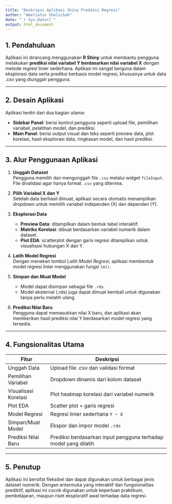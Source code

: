 ```yaml
---
title: "Deskripsi Aplikasi Shiny Prediksi Regresi"
author: "Ameliatus Sholichah"
date: "`r Sys.Date()`"
output: html_document
---
```


## 1. Pendahuluan

Aplikasi ini dirancang menggunakan **R Shiny** untuk membantu pengguna melakukan **prediksi nilai variabel Y berdasarkan nilai variabel X** dengan metode regresi linier sederhana. Aplikasi ini sangat berguna dalam eksplorasi data serta prediksi berbasis model regresi, khususnya untuk data .csv yang diunggah pengguna.

---

## 2. Desain Aplikasi

Aplikasi terdiri dari dua bagian utama:

- **Sidebar Panel**: berisi kontrol pengguna seperti upload file, pemilihan variabel, pelatihan model, dan prediksi.
- **Main Panel**: berisi output visual dan teks seperti preview data, plot korelasi, hasil eksplorasi data, ringkasan model, dan hasil prediksi.

---

## 3. Alur Penggunaan Aplikasi

1. **Unggah Dataset**  
   Pengguna memilih dan mengunggah file `.csv` melalui widget `fileInput`. File divalidasi agar hanya format `.csv` yang diterima.

2. **Pilih Variabel X dan Y**  
   Setelah data berhasil dimuat, aplikasi secara otomatis menampilkan dropdown untuk memilih variabel independen (X) dan dependen (Y).

3. **Eksplorasi Data**  
   - **Preview Data**: ditampilkan dalam bentuk tabel interaktif.
   - **Matriks Korelasi**: dibuat berdasarkan variabel numerik dalam dataset.
   - **Plot EDA**: scatterplot dengan garis regresi ditampilkan untuk visualisasi hubungan X dan Y.

4. **Latih Model Regresi**  
   Dengan menekan tombol *Latih Model Regresi*, aplikasi membentuk model regresi linier menggunakan fungsi `lm()`.

5. **Simpan dan Muat Model**  
   - Model dapat disimpan sebagai file `.rds`.
   - Model eksternal (.rds) juga dapat dimuat kembali untuk digunakan tanpa perlu melatih ulang.

6. **Prediksi Nilai Baru**  
   Pengguna dapat memasukkan nilai X baru, dan aplikasi akan memberikan hasil prediksi nilai Y berdasarkan model regresi yang tersedia.

---

## 4. Fungsionalitas Utama

| Fitur                      | Deskripsi                                                                 |
|---------------------------|---------------------------------------------------------------------------|
| Unggah Data               | Upload file .csv dan validasi format                                      |
| Pemilihan Variabel        | Dropdown dinamis dari kolom dataset                                      |
| Visualisasi Korelasi      | Plot heatmap korelasi dari variabel numerik                              |
| Plot EDA                  | Scatter plot + garis regresi                                              |
| Model Regresi             | Regresi linier sederhana `Y ~ X`                                          |
| Simpan/Muat Model         | Ekspor dan impor model `.rds`                                             |
| Prediksi Nilai Baru       | Prediksi berdasarkan input pengguna terhadap model yang dilatih           |

---

## 5. Penutup

Aplikasi ini bersifat fleksibel dan dapat digunakan untuk berbagai jenis dataset numerik. Dengan antarmuka yang interaktif dan fungsionalitas prediktif, aplikasi ini cocok digunakan untuk keperluan praktikum, pembelajaran, maupun riset eksploratif awal terhadap data regresi.

